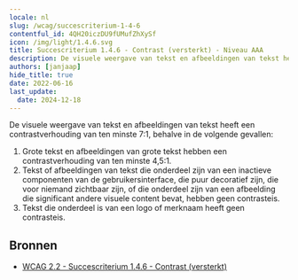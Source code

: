 ```yaml
---
locale: nl
slug: /wcag/succescriterium-1-4-6
contentful_id: 4QH20iczDU9fUMufZhXySf
icon: /img/light/1.4.6.svg
title: Succescriterium 1.4.6 - Contrast (versterkt) - Niveau AAA
description: De visuele weergave van tekst en afbeeldingen van tekst heeft een contrastverhouding van ten minste 7:1, behalve in de volgende gevallen.
authors: [janjaap]
hide_title: true
date: 2022-06-16
last_update:
  date: 2024-12-18
---
```


<Hero
  title="Contrast (versterkt)"
  image="/img/light/1.4.6.svg"
  alt="WCAG 1.4.6 icon"
  prefix="Succescriterium 1.4.6"
  suffix="Niveau AAA"
/>

De visuele weergave van tekst en afbeeldingen van tekst heeft een contrastverhouding van ten minste 7:1, behalve in de volgende gevallen:

1. Grote tekst en afbeeldingen van grote tekst hebben een contrastverhouding van ten minste 4,5:1.
2. Tekst of afbeeldingen van tekst die onderdeel zijn van een inactieve componenten van de gebruikersinterface, die puur decoratief zijn, die voor niemand zichtbaar zijn, of die onderdeel zijn van een afbeelding die significant andere visuele content bevat, hebben geen contrasteis.
3. Tekst die onderdeel is van een logo of merknaam heeft geen contrasteis.

## Bronnen

- [WCAG 2.2 - Succescriterium 1.4.6 - Contrast (versterkt)](https://www.w3.org/Translations/WCAG22-nl/#contrast-versterkt)
